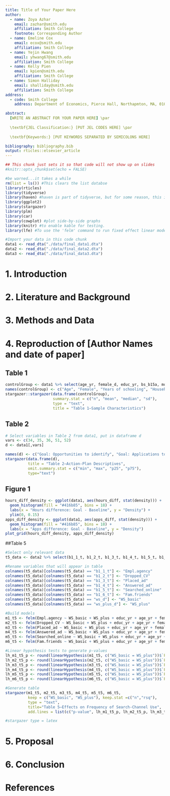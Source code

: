 ```yaml
---
title: Title of Your Paper Here
author:
  - name: Zoya Azhar
    email: zazhar@smith.edu
    affiliation: Smith College
    footnote: Corresponding Author
  - name: Emeline Cox
    email: ecox@smith.edu
    affiliation: Smith College
  - name: Yejin Hwang
    email: yhwang67@smith.edu
    affiliation: Smith College
  - name: Kelly Pien
    email: kpien@smith.edu
    affiliation: Smith College
  - name: Simon Halliday
    email: shalliday@smith.edu
    affiliation: Smith College
address:
  - code: Smith College
    address: Department of Economics, Pierce Hall, Northapmton, MA, 01063

abstract: 
  [WRITE AN ABSTRACT FOR YOUR PAPER HERE] \par
  
  \textbf{JEL Classification:} [PUT JEL CODES HERE] \par
  
  \textbf{Keywords:} [PUT KEYWORDS SEPARATED BY SEMICOLONS HERE]

bibliography: bibliography.bib
output: rticles::elsevier_article
---
```


```r
## This chunk just sets it so that code will not show up on slides
#knitr::opts_chunk$set(echo = FALSE)
```

```r
#be warned...it takes a while
rm(list = ls()) #This clears the list databse
library(rticles)
library(tidyverse)
library(haven) #haven is part of tidyverse, but for some reason, this is needed.
library(ggplot2)
library(stargazer)
library(plm)
library(car)
library(cowplot) #plot side-by-side graphs
library(knitr) #to enable kable for testing. 
library(lfe) #To use the 'felm' command to run fixed effect linear models with clustering
```


```r
#Import your data in this code chunk
data1 <- read_dta("./data/final_data1.dta")
data2 <- read_dta("./data/final_data2.dta")
data3 <- read_dta("./data/final_data3.dta")
```


# 1. Introduction


# 2. Literature and Background 


# 3. Methods and Data


# 4. Reproduction of [Author Names and date of paper]
## Table 1
```r
controlGroup <- data1 %>% select(age_yr, female_d, educ_yr, bs_b15a, moved_yesno_d, bs_b1_ever_job_d, bs_b13_reserv_wage, bs_b14, bs_transport_cost, bs_b16, bs_c2, bs_c3)
names(controlGroup) <- c("Age", "Female", "Years of schooling", "Household size", "Moved to Johannesburg", "Ever employed", "Reservation wage", "Fair wage", "Job search transport cost", "Number employed friends", "Job search hours (week)", "Job applications (month)")
stargazer::stargazer(data.frame(controlGroup),
                     summary.stat = c("n", "mean", "median", "sd"),
                     type = "text",
                     title = "Table 1—Sample Characteristics")
```

## Table 2
```r
# Select variables in Table 2 from data1, put in dataframe d
vars <- c(34, 35, 36, 51, 52)
d <- data1[,vars]
```

```r
names(d) <- c("Goal: Opportunities to identify", "Goal: Applications to submit", "Goal: Job search hours", "Activity days", "Completed AP")
stargazer(data.frame(d),
          title = "Table 2—Action-Plan Descriptives",
          omit.summary.stat = c("min", "max", "p25", "p75"),
          type="text")
```

## Figure 1
```r
hours_diff_density <- ggplot(data1, aes(hours_diff, stat(density))) +
  geom_histogram(fill = "#416b85", bins = 18) +
  labs(x = "Hours difference: Goal - Baseline", y = "Density") +
  ylim(0, 0.15)
apps_diff_density <- ggplot(data1, aes(apps_diff, stat(density))) +
  geom_histogram(fill = "#416b85", bins = 18) +
  labs(x = "Apps difference: Goal - Baseline", y = "Density")
plot_grid(hours_diff_density, apps_diff_density)
```

##Table 5
```r
#Select only relevant data
t5_data <- data2 %>% select(b1_1_t, b1_2_t, b1_3_t, b1_4_t, b1_5_t, b1_6_t, ws_d, ws_plus_d, educ_yr, age_yr, female_d, bs_b15a, lang_xhosa_d, lang_venda_d, lang_zulu_d, nomiss_bs_c1_1, nomiss_bs_c1_2, nomiss_bs_c1_3, nomiss_bs_c1_4, nomiss_bs_c1_5, nomiss_bs_c1_6, missd_bs_c1_1, missd_bs_c1_2, missd_bs_c1_3, missd_bs_c1_4, location_f, round, id)

#Rename variables that will appear in table
colnames(t5_data)[colnames(t5_data) == "b1_1_t"] <- "Empl.agency"
colnames(t5_data)[colnames(t5_data) == "b1_2_t"] <- "Dropped_CV"
colnames(t5_data)[colnames(t5_data) == "b1_3_t"] <- "Placed_ad"
colnames(t5_data)[colnames(t5_data) == "b1_4_t"] <- "Answered_ad"
colnames(t5_data)[colnames(t5_data) == "b1_5_t"] <- "Searched_online"
colnames(t5_data)[colnames(t5_data) == "b1_6_t"] <- "Fam.friends"
colnames(t5_data)[colnames(t5_data) == "ws_d"] <- "WS_basic"
colnames(t5_data)[colnames(t5_data) == "ws_plus_d"] <- "WS_plus"

#Build models
m1_t5 <- felm(Empl.agency ~ WS_basic + WS_plus + educ_yr + age_yr + female_d + bs_b15a + lang_xhosa_d + lang_venda_d + lang_zulu_d + nomiss_bs_c1_1 + missd_bs_c1_1 + as.factor(location_f) + as.factor(round) | 0 | 0 | id, data = t5_data)
m2_t5 <- felm(Dropped_CV ~ WS_basic + WS_plus + educ_yr + age_yr + female_d + bs_b15a + lang_xhosa_d + lang_venda_d + lang_zulu_d + nomiss_bs_c1_2 + missd_bs_c1_2 + as.factor(location_f) + as.factor(round) | 0 | 0 | id, data = t5_data)
m3_t5 <- felm(Placed_ad ~ WS_basic + WS_plus + educ_yr + age_yr + female_d + bs_b15a + lang_xhosa_d + lang_venda_d + lang_zulu_d + nomiss_bs_c1_3 + missd_bs_c1_3 + as.factor(location_f) + as.factor(round) | 0 | 0 | id, data = t5_data)
m4_t5 <- felm(Answered_ad ~ WS_basic + WS_plus + educ_yr + age_yr + female_d + bs_b15a + lang_xhosa_d + lang_venda_d + lang_zulu_d + nomiss_bs_c1_4 + missd_bs_c1_4 + as.factor(location_f) + as.factor(round) | 0 | 0 | id, data = t5_data)
m5_t5 <- felm(Searched_online ~ WS_basic + WS_plus + educ_yr + age_yr + female_d + bs_b15a + lang_xhosa_d + lang_venda_d + lang_zulu_d + nomiss_bs_c1_5 + as.factor(location_f) + as.factor(round) | 0 | 0 | id, data = t5_data) #missd_bs_c1_5 removed because it generated a coefficent of NaN which made the linearHypothesis test not work. my numbers here still match the paper's though.
m6_t5 <- felm(Fam.friends ~ WS_basic + WS_plus + educ_yr + age_yr + female_d + bs_b15a + lang_xhosa_d + lang_venda_d + lang_zulu_d + nomiss_bs_c1_6 + as.factor(location_f) + as.factor(round) | 0 | 0 | id, data = t5_data) #missd_bs_c1_6 removed for same reason

#Linear hypothesis tests to generate p-values
lh_m1_t5_p <- round(linearHypothesis(m1_t5, c("WS_basic = WS_plus"))$`Pr(>Chisq)`[2], digits = 3)
lh_m2_t5_p <- round(linearHypothesis(m2_t5, c("WS_basic = WS_plus"))$`Pr(>Chisq)`[2], digits = 3)
lh_m3_t5_p <- round(linearHypothesis(m3_t5, c("WS_basic = WS_plus"))$`Pr(>Chisq)`[2], digits = 3)
lh_m4_t5_p <- round(linearHypothesis(m4_t5, c("WS_basic = WS_plus"))$`Pr(>Chisq)`[2], digits = 3)
lh_m5_t5_p <- round(linearHypothesis(m5_t5, c("WS_basic = WS_plus"))$`Pr(>Chisq)`[2], digits = 3)
lh_m6_t5_p <- round(linearHypothesis(m6_t5, c("WS_basic = WS_plus"))$`Pr(>Chisq)`[2], digits = 3)

#Generate table
stargazer(m1_t5, m2_t5, m3_t5, m4_t5, m5_t5, m6_t5,
          keep = c("WS_basic", "WS_plus"), keep.stat =c("n","rsq"),
          type = "text",
          title="Table 5—Effects on Frequency of Search-Channel Use",
          add.lines = list(c("p-value", lh_m1_t5_p, lh_m2_t5_p, lh_m3_t5_p, lh_m4_t5_p, lh_m5_t5_p, lh_m6_t5_p)))

#stargazer type = latex
```

# 5. Proposal 


# 6. Conclusion 





# References

